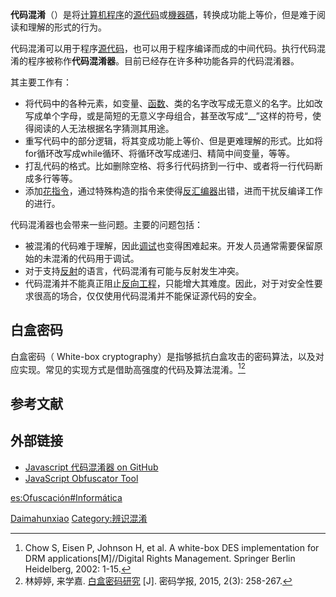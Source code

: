 {{noteTA
|G1=IT
}}
'''代码混淆'''（{{lang|en|Obfuscation}}）是将[[计算机程序|计算机程序]]的[[源代码|源代码]]或[[機器碼|機器碼]]，转换成功能上等价，但是难于阅读和理解的形式的行为。

代码混淆可以用于程序[[源代码|源代码]]，也可以用于程序编译而成的中间代码。执行代码混淆的程序被称作'''代码混淆器'''。目前已经存在许多种功能各异的代码混淆器。

其主要工作有：
* 将代码中的各种元素，如变量、[[函数|函数]]、类的名字改写成无意义的名字。比如改写成单个字母，或是简短的无意义字母组合，甚至改写成“__”这样的符号，使得阅读的人无法根据名字猜测其用途。
* 重写代码中的部分逻辑，将其变成功能上等价、但是更难理解的形式。比如将for循环改写成while循环、将循环改写成递归、精简中间变量，等等。
* 打乱代码的格式。比如删除空格、将多行代码挤到一行中、或者将一行代码断成多行等等。
* 添加[[花指令|花指令]]，通过特殊构造的指令来使得[[反汇编器|反汇编器]]出错，进而干扰反编译工作的进行。

代码混淆器也会带来一些问题。主要的问题包括：

* 被混淆的代码难于理解，因此[[调试|调试]]也变得困难起来。开发人员通常需要保留原始的未混淆的代码用于调试。
* 对于支持[[反射式编程|反射]]的语言，代码混淆有可能与反射发生冲突。
* 代码混淆并不能真正阻止[[反向工程|反向工程]]，只能增大其难度。因此，对于对安全性要求很高的场合，仅仅使用代码混淆并不能保证源代码的安全。

== 白盒密码 ==
白盒密码（ White-box cryptography）是指够抵抗白盒攻击的密码算法，以及对应实现。常见的实现方式是借助高强度的代码及算法混淆。<ref>Chow S, Eisen P, Johnson H, et al. A white-box DES implementation for DRM applications[M]//Digital Rights Management. Springer Berlin Heidelberg, 2002: 1-15.</ref><ref>林婷婷, 来学嘉. [http://www.cnki.com.cn/Article/CJFDTotal-MMXB201503008.htm 白盒密码研究] {{Wayback|url=http://www.cnki.com.cn/Article/CJFDTotal-MMXB201503008.htm |date=20201102225633 }}[J]. 密码学报, 2015, 2(3): 258-267.</ref>

==参考文献==
{{reflist}}

== 外部链接 ==
* [https://github.com/javascript-obfuscator/javascript-obfuscator Javascript 代码混淆器 on GitHub] {{Wayback|url=https://github.com/javascript-obfuscator/javascript-obfuscator |date=20220325064608 }}
* [https://obfuscator.io/Javascript JavaScript Obfuscator Tool]

[[Category:计算机编程|Daimahunxiao]]
[[Category:辨识混淆|Category:辨识混淆]]

[[es:Ofuscación#Informática|es:Ofuscación#Informática]]